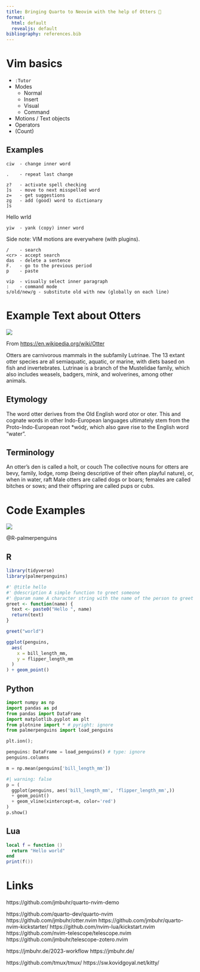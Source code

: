```yaml
---
title: Bringing Quarto to Neovim with the help of Otters 🦦
format:
  html: default
  revealjs: default
bibliography: references.bib
---
```


# Vim basics

- `:Tutor`
- Modes
  - Normal
  - Insert
  - Visual
  - Command
- Motions / Text objects
- Operators
- (Count)

## Examples

```
ciw  - change inner word
```

```
.    - repeat last change
```

```
z?   - activate spell checking
]s   - move to next misspelled word
z=   - get suggestions
zg   - add (good) word to dictionary
]s  
```

Hello wrld

```
yiw  - yank (copy) inner word
```

Side note: VIM motions are everywhere (with plugins).

```
/    - search
<cr> - accept search
das  - delete a sentence
F.   - go to the previous period
p    - paste
```

```
vip  - visually select inner paragraph
:    - command mode
s/old/new/g - substitute old with new (globally on each line)
```

# Example Text about Otters

![](img/otter.png)

From <https://en.wikipedia.org/wiki/Otter>

Otters are carnivorous mammals in the subfamily Lutrinae. The 13 extant otter species are all semiaquatic, aquatic, or marine, with diets based on fish and invertebrates. Lutrinae is a branch of the Mustelidae family, which also includes weasels, badgers, mink, and wolverines, among other animals.

## Etymology

The word otter derives from the Old English word otor or oter. This and cognate words in other Indo-European languages ultimately stem from the Proto-Indo-European root *wódr̥, which also gave rise to the English word "water".

## Terminology

An otter's den is called a holt, or couch
The collective nouns for otters are bevy, family, lodge, romp (being descriptive of their often playful nature), or, when in water, raft
Male otters are called dogs or boars; females are called bitches or sows; and their offspring are called pups or cubs.

# Code Examples

![](img/penguins.png)

@R-palmerpenguins

## R

```r
library(tidyverse)
library(palmerpenguins)
```

```r
#' @title hello
#' @description A simple function to greet someone
#' @param name A character string with the name of the person to greet
greet <- function(name) {
  text <- paste0("Hello ", name)
  return(text)
}
```

```r
greet("world")
```


```r
ggplot(penguins,
  aes(
    x = bill_length_mm,
    y = flipper_length_mm
  )
) + geom_point()
```

## Python

```python
import numpy as np
import pandas as pd
from pandas import DataFrame
import matplotlib.pyplot as plt
from plotnine import * # pyright: ignore
from palmerpenguins import load_penguins

plt.ion();

penguins: DataFrame = load_penguins() # type: ignore
penguins.columns
```

```python
m = np.mean(penguins['bill_length_mm'])
```

```python
#| warning: false
p = (
  ggplot(penguins, aes('bill_length_mm', 'flipper_length_mm',))
  + geom_point()
  + geom_vline(xintercept=m, color='red')
)
p.show()
```

## Lua

```lua
local f = function ()
  return "Hello world"
end
print(f())
```

# Links

https://github.com/jmbuhr/quarto-nvim-demo

https://github.com/quarto-dev/quarto-nvim
https://github.com/jmbuhr/otter.nvim
https://github.com/jmbuhr/quarto-nvim-kickstarter/
https://github.com/nvim-lua/kickstart.nvim
https://github.com/nvim-telescope/telescope.nvim
https://github.com/jmbuhr/telescope-zotero.nvim

https://jmbuhr.de/2023-workflow
https://jmbuhr.de/

https://github.com/tmux/tmux/
https://sw.kovidgoyal.net/kitty/

